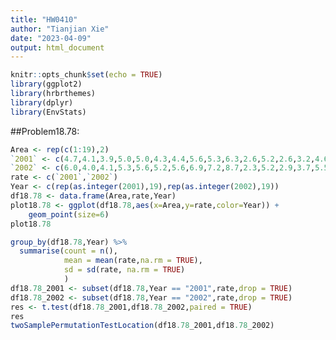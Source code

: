 ```yaml
---
title: "HW0410"
author: "Tianjian Xie"
date: "2023-04-09"
output: html_document
---
```


```r
knitr::opts_chunk$set(echo = TRUE)
library(ggplot2)
library(hrbrthemes)
library(dplyr)
library(EnvStats)
```

##Problem18.78:
```r
Area <- rep(c(1:19),2)
`2001` <- c(4.7,4.1,3.9,5.0,5.0,4.3,4.4,5.6,5.3,6.3,2.6,5.2,2.6,3.2,4.6,3.5,4.6,4.1,5.6)
`2002` <- c(6.0,4.0,4.1,5.3,5.6,5.2,5.6,6.9,7.2,8.7,2.3,5.2,2.9,3.7,5.5,4.6,5.8,5.9,7.7)
rate <- c(`2001`,`2002`)
Year <- c(rep(as.integer(2001),19),rep(as.integer(2002),19))
df18.78 <- data.frame(Area,rate,Year)
plot18.78 <- ggplot(df18.78,aes(x=Area,y=rate,color=Year)) +
    geom_point(size=6)
plot18.78
```

```r
group_by(df18.78,Year) %>%
  summarise(count = n(),
            mean = mean(rate,na.rm = TRUE),
            sd = sd(rate, na.rm = TRUE)
            )
df18.78_2001 <- subset(df18.78,Year == "2001",rate,drop = TRUE)
df18.78_2002 <- subset(df18.78,Year == "2002",rate,drop = TRUE)
res <- t.test(df18.78_2001,df18.78_2002,paired = TRUE)
res
twoSamplePermutationTestLocation(df18.78_2001,df18.78_2002)
```